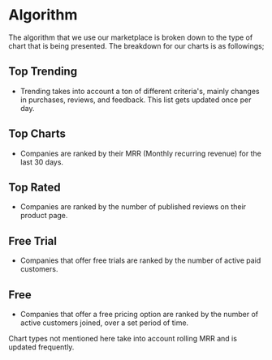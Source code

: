 # Algorithm

The algorithm that we use our marketplace is broken down to the type of chart that is being presented. The breakdown for our charts is as followings;

## Top Trending

- Trending takes into account a ton of different criteria's, mainly changes in purchases, reviews, and feedback. This list gets updated once per day.

## Top Charts

- Companies are ranked by their MRR (Monthly recurring revenue) for the last 30 days.

## Top Rated

- Companies are ranked by the number of published reviews on their product page.

## Free Trial

- Companies that offer free trials are ranked by the number of active paid customers.

## Free

- Companies that offer a free pricing option are ranked by the number of active customers joined, over a set period of time.

Chart types not mentioned here take into account rolling MRR and is updated frequently.